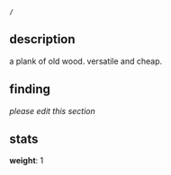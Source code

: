 <code><nowiki>/</nowiki></code>

== description ==

a plank of old wood. versatile and cheap.

== finding ==

''please edit this section''

== stats ==

'''weight''': 1